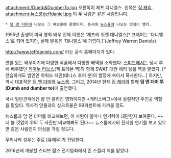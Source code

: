 attachment:/Dumb&DumberTo.jpg
오른쪽이 제프 다니엘스. 왼쪽은 [[짐 캐리]].
attachment:뉴스룸/jeffdaniel.jpg
이 두 사람은 같은 사람입니다. 

 * [[덤 앤 더머]]에 나오는 그 바보중에 한명이자, 동시에 [[뉴스룸]]에 나오는 멋쟁이 앵커.

1955년 출생의 미국 영화 배우
전체 이름은 '제프리 워렌 대니얼스[* 표제어는 '다니엘스'로 되어 있지만, 실제 발음은 '대니얼스'에 가깝다.]'(Jeffrey Warren Daniels)

http://www.jeffdaniels.com/ 라는 공식 홈페이지가 있다.

연륜 있는 배우이기에 다양한 작품에서 다양한 배역을 소화했다. [[스피드]]에서는 당시 후배 배우였던 [[키아누 리브스]](잭 트레븐 역)와 함께 SWAT 대원 해리 템플 역을 맡았다. [* 안습하게도 범인인 하워드 페인(데니스 호퍼 분)의 함정에 속아서 폭사한다...] 하지만, 역시 대표작은 [[덤 앤 더머]]와 [[뉴스룸]]. 그리고, 2014년 현재 [[짐 캐리]]와 함께 '''덤 앤 더머 투(Dumb and dumber to)'''에 출연했다.

국내 일반관객에겐 잘 안 알려진 영화이지만 <게티스버그>에서 실질적인 주인공 역할을 맡았다. 역사적 인물과의 싱크로율은 99퍼센트에 가까울 정도.

뉴스룸과 덤 앤 더머를 비교해보면, 이 사람이 얼마나 연기력이 대단한지 보여준다. ~~더 볼 것없이 위의 두 사진만 비교해봐도 된다~~ 뉴스룸에서의 진지한 연기를 보고 있으면 같은 사람인지 의심을 가질 정도다.

우리나라 성우는 주로 [유해무]가 전담한다.

2016년에 개봉할 스티브 잡스 전기영화에서 존 스컬리 역을 맡았다.


